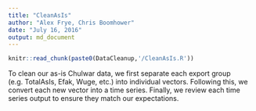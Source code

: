 ```yaml
---
title: "CleanAsIs"
author: "Alex Frye, Chris Boomhower"
date: "July 16, 2016"
output: md_document
---
```


```r
knitr::read_chunk(paste0(DataCleanup,'/CleanAsIs.R'))
```

To clean our as-is Chulwar data, we first separate each export group (e.g. TotalAsIs, Efak, Wuge, etc.) into individual vectors. Following this, we convert each new vector into a time series. Finally, we review each time series output to ensure they match our expectations.

```R
```

```r
```